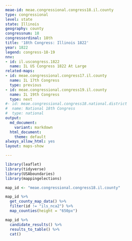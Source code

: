 ```yaml
---
meae-id: meae.congressional.congress18.il.county
type: congressional
level: state
state: Illinois
geography: county
congressnum: 18
congressordinal: 18th
title: '18th Congress: Illinois 1822'
year: 1822
legend: congress-18-19
nnv:
- id: il.uscongress.1822
  name: IL US Congress 1822 At Large
related-maps:
- id: meae.congressional.congress17.il.county
  name: IL 17th Congress
  type: previous
- id: meae.congressional.congress19.il.county
  name: IL 19th Congress
  type: next
#- id: meae.congressional.congress18.national.district
#  name: National 18th Congress
#  type: national
output:
  md_document:
    variant: markdown
  html_document:
    theme: default
always_allow_html: yes
layout: maps-show

---
```


```r
library(leaflet)
library(tidyverse)
library(USAboundaries)
library(mappingelections)

map_id <- "meae.congressional.congress18.il.county"
```

<div class="map">

```r
map_id %>%
  get_county_map_data() %>%
  filter(id != "ils_nca2") %>% 
  map_counties(height = "650px")
```

</div>

<div class="results-table">

```r
map_id %>%
  candidate_results() %>%
  results_to_table() %>%
  cat()
```

</div>
